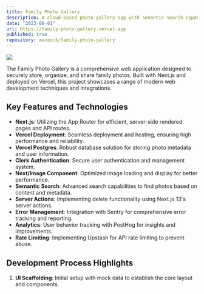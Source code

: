 ```yaml
---
title: Family Photo Gallery
description: A cloud-based photo gallery app with semantic search capabilities, authentication, and advanced features for storing and managing family photos.
date: "2023-08-01"
url: https://family-photo-gallery.vercel.app
published: true
repository: maceock/family-photo-gallery
---
```


[![](https://maceock.me/gallery.png)](https://t3gallery-gamma-coral.vercel.app/)

The Family Photo Gallery is a comprehensive web application designed to securely store, organize, and share family photos. Built with Next.js and deployed on Vercel, this project showcases a range of modern web development techniques and integrations.

## Key Features and Technologies

- **Next.js**: Utilizing the App Router for efficient, server-side rendered pages and API routes.
- **Vercel Deployment**: Seamless deployment and hosting, ensuring high performance and reliability.
- **Vercel Postgres**: Robust database solution for storing photo metadata and user information.
- **Clerk Authentication**: Secure user authentication and management system.
- **Next/Image Component**: Optimized image loading and display for better performance.
- **Semantic Search**: Advanced search capabilities to find photos based on content and metadata.
- **Server Actions**: Implementing delete functionality using Next.js 13's server actions.
- **Error Management**: Integration with Sentry for comprehensive error tracking and reporting.
- **Analytics**: User behavior tracking with PostHog for insights and improvements.
- **Rate Limiting**: Implementing Upstash for API rate limiting to prevent abuse.

## Development Process Highlights

1. **UI Scaffolding**: Initial setup with mock data to establish the core layout and components.
